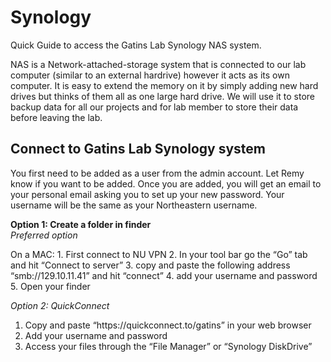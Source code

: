 # Synology

Quick Guide to access the Gatins Lab Synology NAS system.

NAS is a Network-attached-storage system that is connected to our lab computer (similar to an external hardrive) however it acts as its own computer. It is easy to extend the memory on it by simply adding new hard drives but thinks of them all as one large hard drive. We will use it to store backup data for all our projects and for lab member to store their data before leaving the lab. 

## Connect to Gatins Lab Synology system

You first need to be added as a user from the admin account. Let Remy know if you want to be added. Once you are added, you will get an email to your personal email asking you to set up your new password. Your username will be the same as your Northeastern username. 

**Option 1: Create a folder in finder**  
*Preferred option*

On a MAC:
1. First connect to NU VPN
2. In your tool bar go the "Go" tab and hit "Connect to server"
3. copy and paste the following address "smb://129.10.11.41" and hit "connect"
4. add your username and password
5. Open your finder 


*Option 2: QuickConnect*

1. Copy and paste "https://quickconnect.to/gatins" in your web browser
2. Add your username and password
3. Access your files through the "File Manager" or "Synology DiskDrive"


## 
